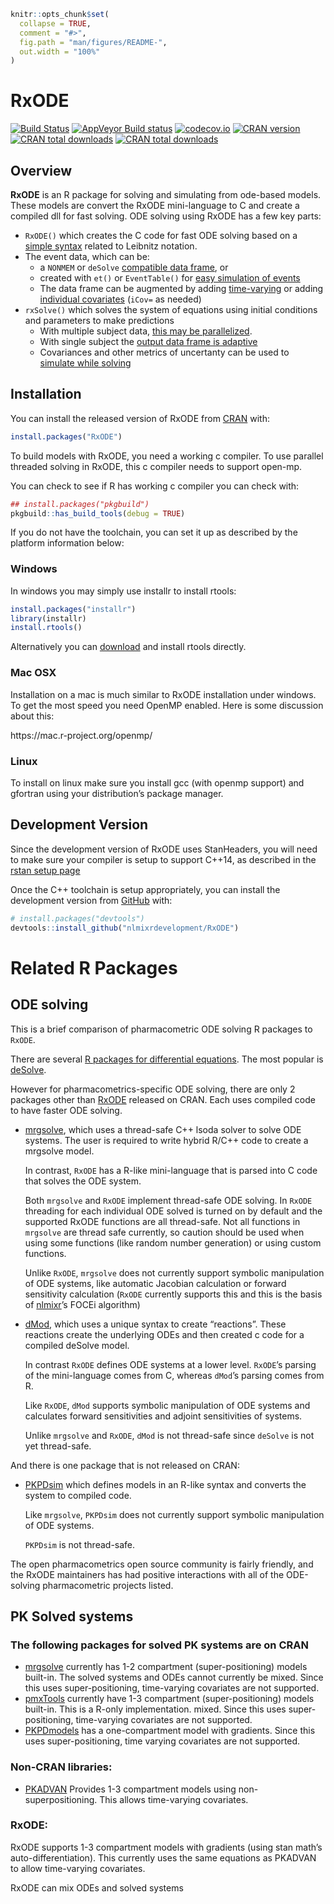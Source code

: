 <!--
---
output: github_document
---
-->
<!-- README.md is generated from README.Rmd. Please edit that file -->
<!-- https://blog.r-hub.io/2019/12/03/readmes/ -->

```r
knitr::opts_chunk$set(
  collapse = TRUE,
  comment = "#>",
  fig.path = "man/figures/README-",
  out.width = "100%"
)
```

# RxODE

<!-- badges: start -->
[![Build Status](https://travis-ci.org/nlmixrdevelopment/RxODE.svg?branch=master)](https://travis-ci.org/nlmixrdevelopment/RxODE)
[![AppVeyor Build status](https://ci.appveyor.com/api/projects/status/8vv1e3hncve9tnva?svg=true)](https://ci.appveyor.com/project/mattfidler/rxode)
[![codecov.io](https://codecov.io/github/nlmixrdevelopment/RxODE/coverage.svg)](https://codecov.io/github/nlmixrdevelopment/RxODE?branch=master)
[![CRAN version](http://www.r-pkg.org/badges/version/RxODE)](https://cran.r-project.org/package=RxODE)
[![CRAN total downloads](https://cranlogs.r-pkg.org/badges/grand-total/RxODE)](https://cran.r-project.org/package=RxODE)
[![CRAN total downloads](https://cranlogs.r-pkg.org/badges/RxODE)](https://cran.r-project.org/package=RxODE)

<!-- badges: end -->

## Overview

**RxODE** is an R package for solving and simulating from ode-based
models. These models are convert the RxODE mini-language to C and
create a compiled dll for fast solving. ODE solving using RxODE has a
few key parts:

 - `RxODE()` which creates the C code for fast ODE solving based on a
   [simple syntax](https://nlmixrdevelopment.github.io/RxODE/articles/RxODE-syntax.html) related to Leibnitz notation.
 - The event data, which can be:
   - a `NONMEM` or `deSolve` [compatible data frame](https://nlmixrdevelopment.github.io/RxODE/articles/RxODE-event-types.html), or
   - created with `et()` or `EventTable()` for [easy simulation of events](https://nlmixrdevelopment.github.io/RxODE/articles/RxODE-event-table.html)
   - The data frame can be augmented by adding
     [time-varying](https://nlmixrdevelopment.github.io/RxODE/articles/RxODE-covariates.html#time-varying-covariates)
     or adding [individual covariates](file:///home/matt/src/RxODE/docs/articles/RxODE-covariates.html#individual-covariates) (`iCov=` as needed)
 - `rxSolve()` which solves the system of equations using initial
   conditions and parameters to make predictions
   - With multiple subject data, [this may be
     parallelized](https://nlmixrdevelopment.github.io/RxODE/articles/RxODE-speed.html).
   - With single subject the [output data frame is adaptive](https://nlmixrdevelopment.github.io/RxODE/articles/RxODE-data-frame.html)
   - Covariances and other metrics of uncertanty can be used to
     [simulate while solving](https://nlmixrdevelopment.github.io/RxODE/articles/RxODE-sim-var.html)

## Installation

You can install the released version of RxODE from
[CRAN](https://CRAN.R-project.org) with:

``` r
install.packages("RxODE")
```

To build models with RxODE, you need a working c compiler.  To use parallel threaded
solving in RxODE, this c compiler needs to support open-mp.

You can check to see if R has working c compiler you can check with:

```r
## install.packages("pkgbuild")
pkgbuild::has_build_tools(debug = TRUE)
```

If you do not have the toolchain, you can set it up as described by
the platform information below:

### Windows

In windows you may simply use installr to install rtools:

```r
install.packages("installr")
library(installr)
install.rtools()
```

Alternatively you can
[download](https://cran.r-project.org/bin/windows/Rtools/) and install
rtools directly.

### Mac OSX

Installation on a mac is much similar to RxODE installation under
windows.  To get the most speed you need OpenMP enabled.  Here is some discussion about this:

https://mac.r-project.org/openmp/

### Linux

To install on linux make sure you install gcc (with openmp support)
and gfortran using your distribution's package manager. 

## Development Version

Since the development version of RxODE uses StanHeaders, you will need
to make sure your compiler is setup to support C++14, as described in
the [rstan setup page](https://github.com/stan-dev/rstan/wiki/RStan-Getting-Started#configuration-of-the-c-toolchain)

Once the C++ toolchain is setup appropriately, you can install the
development version from
[GitHub](https://github.com/nlmixrdevelopment/RxODE) with:

``` r
# install.packages("devtools")
devtools::install_github("nlmixrdevelopment/RxODE")
```

# Related R Packages
## ODE solving

This is a brief comparison of pharmacometric ODE solving R packages to
`RxODE`.

There are several [R packages for differential
equations](https://cran.r-project.org/web/views/DifferentialEquations.html).
The most popular is
[deSolve](https://cran.r-project.org/package=deSolve).  

However for pharmacometrics-specific ODE solving, there are only 2
packages other than [RxODE](https://CRAN.R-project.org/package=RxODE)
released on CRAN.  Each uses compiled code to have faster ODE solving.

- [mrgsolve](https://CRAN.R-project.org/package=mrgsolve), which uses
  a thread-safe C++ lsoda solver to solve ODE systems.  The user is
  required to write hybrid R/C++ code to create a mrgsolve
  model.
  
  In contrast, `RxODE` has a R-like mini-language that is parsed into
  C code that solves the ODE system.
  
  Both `mrgsolve` and `RxODE` implement thread-safe ODE solving. In
  `RxODE` threading for each individual ODE solved is turned on by
  default and the supported RxODE functions are all thread-safe. Not
  all functions in `mrgsolve` are thread safe currently, so caution
  should be used when using some functions (like random number
  generation) or using custom functions.
  
  Unlike `RxODE`, `mrgsolve` does not currently support symbolic
  manipulation of ODE systems, like automatic Jacobian calculation or
  forward sensitivity calculation (`RxODE` currently supports this and
  this is the basis of
  [nlmixr](https://cran.r-project.org/package=nlmixr)'s FOCEi
  algorithm)

- [dMod](https://cran.r-project.org/package=dMod), which uses a unique
  syntax to create "reactions".  These reactions create the underlying
  ODEs and then created c code for a compiled deSolve model.
  
  In contrast `RxODE` defines ODE systems at a lower level.  `RxODE`'s
  parsing of the mini-language comes from C, whereas `dMod`'s parsing
  comes from R.
  
  Like `RxODE`, `dMod` supports symbolic manipulation of ODE systems
  and calculates forward sensitivities and adjoint sensitivities of
  systems.
  
  Unlike `mrgsolve` and `RxODE`, `dMod` is not thread-safe since
  `deSolve` is not yet thread-safe.

And there is one package that is not released on CRAN:

- [PKPDsim](https://github.com/InsightRX/PKPDsim) which defines models
  in an R-like syntax and converts the system to compiled code. 
  
  Like `mrgsolve`, `PKPDsim` does not currently support symbolic
  manipulation of ODE systems.
  
  `PKPDsim` is not thread-safe.

The open pharmacometrics open source community is fairly friendly, and
the RxODE maintainers has had positive interactions with all of the
ODE-solving pharmacometric projects listed.

## PK Solved systems

### The following packages for solved PK systems are on CRAN

 - [mrgsolve](https://CRAN.R-project.org/package=mrgsolve) currently
   has 1-2 compartment (super-positioning) models built-in.  The
   solved systems and ODEs cannot currently be mixed. Since this uses
   super-positioning, time-varying covariates are not supported.
 - [pmxTools](https://github.com/kestrel99/pmxTools) currently have
   1-3 compartment (super-positioning) models built-in. This is a
   R-only implementation. mixed. Since this uses
   super-positioning, time-varying covariates are not supported.
 - [PKPDmodels](https://cran.r-project.org/web/packages/PKPDmodels/index.html)
   has a one-compartment model with gradients. Since this uses
   super-positioning, time varying covariates are not supported.

### Non-CRAN libraries:

 - [PKADVAN](https://github.com/abuhelwa/PKADVAN_Rpackage) Provides
   1-3 compartment models using non-superpositioning.  This allows
   time-varying covariates.
   
### RxODE:

RxODE supports 1-3 compartment models with gradients (using stan
math's auto-differentiation).  This currently uses the same
equations as PKADVAN to allow time-varying covariates. 

RxODE can mix ODEs and solved systems

